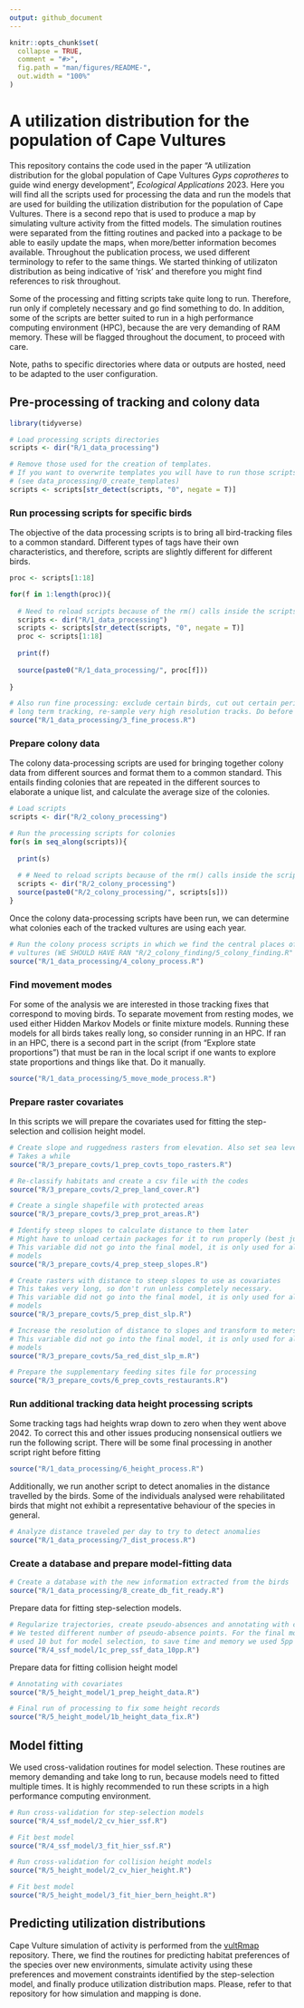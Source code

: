 ```yaml
---
output: github_document
---
```


<!-- README.md is generated from README.Rmd. Please edit that file -->

```r
knitr::opts_chunk$set(
  collapse = TRUE,
  comment = "#>",
  fig.path = "man/figures/README-",
  out.width = "100%"
)
```

# A utilization distribution for the population of Cape Vultures

<!-- badges: start -->
<!-- badges: end -->

This repository contains the code used in the paper "A utilization distribution for the global population of Cape Vultures *Gyps coprotheres* to guide wind energy development", *Ecological Applications* 2023. Here you will find all the scripts used for processing the data and run the models that are used for building the utilization distribution for the population of Cape Vultures. There is a second repo that is used to produce a map by simulating vulture activity from the fitted models. The simulation routines were separated from the fitting routines and packed into a package to be able to easily update the maps, when more/better information becomes available. Throughout the publication process, we used different terminology to refer to the same things. We started thinking of utilizaton distribution as being indicative of 'risk' and therefore you might find references to risk throughout.

Some of the processing and fitting scripts take quite long to run. Therefore, run only if completely necessary and go find something to do. In addition, some of the scripts are better suited to run in a high performance computing environment (HPC), because the are very demanding of RAM memory. These will be flagged throughout the document, to proceed with care.

Note, paths to specific directories where data or outputs are hosted, need to be adapted to the user configuration.

## Pre-processing of tracking and colony data

```r

library(tidyverse)

# Load processing scripts directories
scripts <- dir("R/1_data_processing")

# Remove those used for the creation of templates.
# If you want to overwrite templates you will have to run those scripts directly
# (see data_processing/0_create_templates)
scripts <- scripts[str_detect(scripts, "0", negate = T)]

```


### Run processing scripts for specific birds

The objective of the data processing scripts is to bring all bird-tracking files
to a common standard. Different types of tags have their own characteristics, and
therefore, scripts are slightly different for different birds.

```r

proc <- scripts[1:18]

for(f in 1:length(proc)){
  
  # Need to reload scripts because of the rm() calls inside the scripts
  scripts <- dir("R/1_data_processing")
  scripts <- scripts[str_detect(scripts, "0", negate = T)]
  proc <- scripts[1:18]
  
  print(f)
  
  source(paste0("R/1_data_processing/", proc[f]))
  
}

# Also run fine processing: exclude certain birds, cut out certain periods, change ages for
# long term tracking, re-sample very high resolution tracks. Do before any colony processing
source("R/1_data_processing/3_fine_process.R")

```


### Prepare colony data

The colony data-processing scripts are used for bringing together colony data from
different sources and format them to a common standard. This entails finding
colonies that are repeated in the different sources to elaborate a unique list,
and calculate the average size of the colonies.

```r

# Load scripts
scripts <- dir("R/2_colony_processing")

# Run the processing scripts for colonies
for(s in seq_along(scripts)){
  
  print(s)
  
  # # Need to reload scripts because of the rm() calls inside the scripts
  scripts <- dir("R/2_colony_processing")
  source(paste0("R/2_colony_processing/", scripts[s]))
}

```

Once the colony data-processing scripts have been run, we can determine what
colonies each of the tracked vultures are using each year.

```r

# Run the colony process scripts in which we find the central places of the 
# vultures (WE SHOULD HAVE RAN "R/2_colony_finding/5_colony_finding.R" ALREADY)
source("R/1_data_processing/4_colony_process.R")

```


### Find movement modes

For some of the analysis we are interested in those tracking fixes that correspond
to moving birds. To separate movement from resting modes, we used either
Hidden Markov Models or finite mixture models. Running these models for all birds
takes really long, so consider running in an HPC. If ran in an HPC, there is a
second part in the script (from "Explore state proportions") that must be ran in
the local script if one wants to explore state proportions and things like that.
Do it manually.

```r
source("R/1_data_processing/5_move_mode_process.R")
```


### Prepare raster covariates

In this scripts we will prepare the covariates used for fitting the step-selection
and collision height model.

```r

# Create slope and ruggedness rasters from elevation. Also set sea level = 0
# Takes a while
source("R/3_prepare_covts/1_prep_covts_topo_rasters.R")

# Re-classify habitats and create a csv file with the codes
source("R/3_prepare_covts/2_prep_land_cover.R")

# Create a single shapefile with protected areas
source("R/3_prepare_covts/3_prep_prot_areas.R")

# Identify steep slopes to calculate distance to them later
# Might have to unload certain packages for it to run properly (best just re-start R)
# This variable did not go into the final model, it is only used for alternative
# models
source("R/3_prepare_covts/4_prep_steep_slopes.R")

# Create rasters with distance to steep slopes to use as covariates
# This takes very long, so don't run unless completely necessary.
# This variable did not go into the final model, it is only used for alternative
# models
source("R/3_prepare_covts/5_prep_dist_slp.R")

# Increase the resolution of distance to slopes and transform to meters.
# This variable did not go into the final model, it is only used for alternative
# models
source("R/3_prepare_covts/5a_red_dist_slp_m.R")

# Prepare the supplementary feeding sites file for processing
source("R/3_prepare_covts/6_prep_covts_restaurants.R")

```


### Run additional tracking data height processing scripts

Some tracking tags had heights wrap down to zero when they went above 2042. To
correct this and other issues producing nonsensical outliers we run the following
script. There will be some final processing in another script right before fitting

```r
source("R/1_data_processing/6_height_process.R")

```

Additionally, we run another script to detect anomalies in the distance travelled
by the birds. Some of the individuals analysed were rehabilitated birds that
might not exhibit a representative behaviour of the species in general.

```r

# Analyze distance traveled per day to try to detect anomalies
source("R/1_data_processing/7_dist_process.R")

```


### Create a database and prepare model-fitting data

```r

# Create a database with the new information extracted from the birds
source("R/1_data_processing/8_create_db_fit_ready.R")

```

Prepare data for fitting step-selection models.

```r

# Regularize trajectories, create pseudo-absences and annotating with covariates
# We tested different number of pseudo-absence points. For the final model we
# used 10 but for model selection, to save time and memory we used 5pp
source("R/4_ssf_model/1c_prep_ssf_data_10pp.R")

```

Prepare data for fitting collision height model

```r

# Annotating with covariates
source("R/5_height_model/1_prep_height_data.R")

# Final run of processing to fix some height records
source("R/5_height_model/1b_height_data_fix.R")

```


## Model fitting

We used cross-validation routines for model selection. These routines are memory
demanding and take long to run, because models need to fitted multiple times. It
is highly recommended to run these scripts in a high performance computing environment.

```r

# Run cross-validation for step-selection models
source("R/4_ssf_model/2_cv_hier_ssf.R")

# Fit best model
source("R/4_ssf_model/3_fit_hier_ssf.R")

```


```r

# Run cross-validation for collision height models
source("R/5_height_model/2_cv_hier_height.R")

# Fit best model
source("R/5_height_model/3_fit_hier_bern_height.R")

```


## Predicting utilization distributions

Cape Vulture simulation of activity is performed from the [vultRmap](https://github.com/patchcervan/vultRmap)
repository. There, we find the routines for predicting habitat preferences of the
species over new environments, simulate activity using these preferences and movement
constraints identified by the step-selection model, and finally produce utilization
distribution maps. Please, refer to that repository for how simulation and mapping is done.
